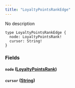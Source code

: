 ```yaml
---
title: "LoyaltyPointsRankEdge"
---
```


No description

```
type LoyaltyPointsRankEdge {
  node: LoyaltyPointsRank!
  cursor: String!
}

```

### Fields[](#fields "Direct link to heading")

#### `node` ([LoyaltyPointsRank](/developer/graphql-api/references/objects/loyalty-points-rank))[](#node-loyaltypointsrank "Direct link to heading")

#### `cursor` ([String](/developer/graphql-api/references/scalars/string))[](#cursor-string "Direct link to heading")